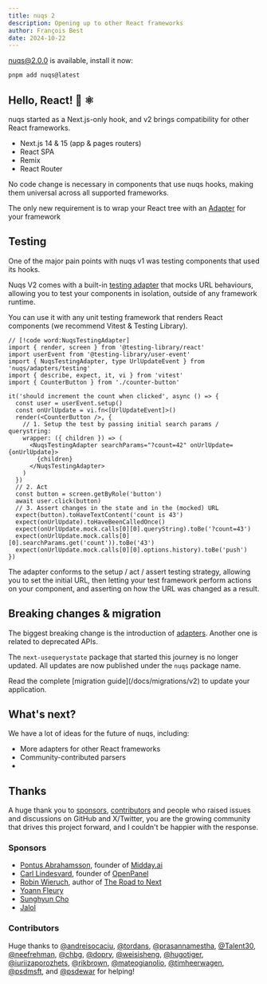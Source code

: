 ```yaml
---
title: nuqs 2
description: Opening up to other React frameworks
author: François Best
date: 2024-10-22
---
```


nuqs@2.0.0 is available, install it now:

```bash
pnpm add nuqs@latest
```

## Hello, React! 👋 ⚛️

nuqs started as a Next.js-only hook, and v2 brings compatibility for other React frameworks.

- Next.js 14 & 15 (app & pages routers)
- React SPA
- Remix
- React Router

No code change is necessary in components that use nuqs hooks, making them universal across all supported frameworks.

The only new requirement is to wrap your React tree with an [Adapter](/docs/adapters) for your framework

## Testing

One of the major pain points with nuqs v1 was testing components that used its hooks.

Nuqs V2 comes with a built-in [testing adapter](/docs/testing) that mocks URL behaviours,
allowing you to test your components in isolation, outside of any framework runtime.

You can use it with any unit testing framework that renders React components
(we recommend Vitest & Testing Library).

```tsx title="counter-button.test.tsx"
// [!code word:NuqsTestingAdapter]
import { render, screen } from '@testing-library/react'
import userEvent from '@testing-library/user-event'
import { NuqsTestingAdapter, type UrlUpdateEvent } from 'nuqs/adapters/testing'
import { describe, expect, it, vi } from 'vitest'
import { CounterButton } from './counter-button'

it('should increment the count when clicked', async () => {
  const user = userEvent.setup()
  const onUrlUpdate = vi.fn<[UrlUpdateEvent]>()
  render(<CounterButton />, {
    // 1. Setup the test by passing initial search params / querystring:
    wrapper: ({ children }) => (
      <NuqsTestingAdapter searchParams="?count=42" onUrlUpdate={onUrlUpdate}>
        {children}
      </NuqsTestingAdapter>
    )
  })
  // 2. Act
  const button = screen.getByRole('button')
  await user.click(button)
  // 3. Assert changes in the state and in the (mocked) URL
  expect(button).toHaveTextContent('count is 43')
  expect(onUrlUpdate).toHaveBeenCalledOnce()
  expect(onUrlUpdate.mock.calls[0][0].queryString).toBe('?count=43')
  expect(onUrlUpdate.mock.calls[0][0].searchParams.get('count')).toBe('43')
  expect(onUrlUpdate.mock.calls[0][0].options.history).toBe('push')
})
```

The adapter conforms to the setup / act / assert testing strategy, allowing you
to set the initial URL, then letting your test framework perform actions
on your component, and asserting on how the URL was changed as a result.


## Breaking changes & migration

The biggest breaking change is the introduction of [adapters](/docs/adapters).
Another one is related to deprecated APIs.

The `next-usequerystate` package that started this journey is no longer updated.
All updates are now published under the `nuqs` package name.

<Callout >
Read the complete [migration guide](/docs/migrations/v2) to update your application.
</Callout>

## What's next?

We have a lot of ideas for the future of nuqs, including:

- More adapters for other React frameworks
- Community-contributed parsers
-

## Thanks

A huge thank you to [sponsors](https://github.com/sponsors/franky47),
[contributors](https://github.com/47ng/nuqs/graphs/contributors)
and people who raised issues and discussions on GitHub and X/Twitter,
you are the growing community that drives this project forward,
and I couldn't be happier with the response.

### Sponsors

- [Pontus Abrahamsson](https://x.com/pontusab), founder of [Midday.ai](https://midday.ai)
- [Carl Lindesvard](https://x.com/lindesvard), founder of [OpenPanel](https://openpanel.dev)
- [Robin Wieruch](https://x.com/rwieruch), author of [The Road to Next](https://www.road-to-next.com/)
- [Yoann Fleury](https://x.com/YoannFleuryDev)
- [Sunghyun Cho](https://github.com/anaclumos)
- [Jalol](https://github.com/mirislomovmirjalol)

### Contributors

Huge thanks to [@andreisocaciu](https://github.com/andreisocaciu), [@tordans](https://github.com/tordans), [@prasannamestha](https://github.com/prasannamestha), [@Talent30](https://github.com/Talent30), [@neefrehman](https://github.com/neefrehman), [@chbg](https://github.com/chbg), [@dopry](https://github.com/dopry), [@weisisheng](https://github.com/weisisheng), [@hugotiger](https://github.com/hugotiger), [@iuriizaporozhets](https://github.com/iuriizaporozhets), [@rikbrown](https://github.com/rikbrown), [@mateogianolio](https://github.com/mateogianolio), [@timheerwagen](https://github.com/timheerwagen), [@psdmsft](https://github.com/psdmsft), and [@psdewar](https://github.com/psdewar) for helping!

